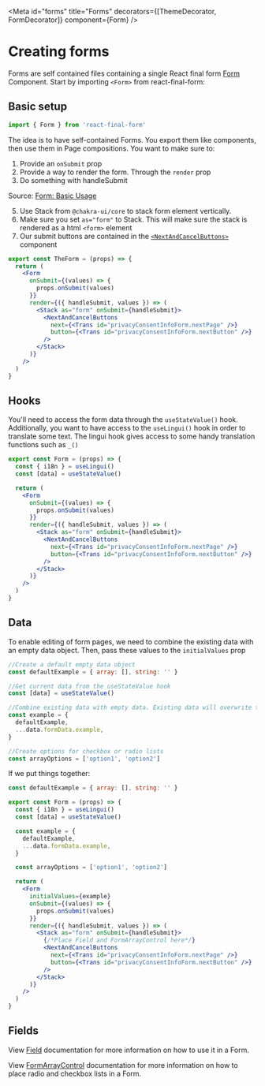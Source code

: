 
<Meta
  id="forms"
  title="Forms"
  decorators={[ThemeDecorator, FormDecorator]}
  component={Form}
/>

# Creating forms

Forms are self contained files containing a single React final form [Form](https://final-form.org/docs/react-final-form/api/Form) Component. Start by importing `<Form>` from react-final-form:

## Basic setup

```jsx
import { Form } from 'react-final-form'
```

The idea is to have self-contained Forms. You export them like components, then use them in Page compositions. You want to make sure to:

1. Provide an `onSubmit` prop
2. Provide a way to render the form. Through the `render` prop
3. Do something with handleSubmit

Source: [Form: Basic Usage](https://final-form.org/docs/react-final-form/api/Form)

5. Use Stack from `@chakra-ui/core` to stack form element vertically.
6. Make sure you set `as="form"` to Stack. This will make sure the stack is rendered as a html `<form>` element
7. Our submit buttons are contained in the [`<NextAndCancelButtons>`](/?path=/docs/components-button--next-and-cancel-buttons) component

```jsx
export const TheForm = (props) => {
  return (
    <Form
      onSubmit={(values) => {
        props.onSubmit(values)
      }}
      render={({ handleSubmit, values }) => (
        <Stack as="form" onSubmit={handleSubmit}>
          <NextAndCancelButtons
            next={<Trans id="privacyConsentInfoForm.nextPage" />}
            button={<Trans id="privacyConsentInfoForm.nextButton" />}
          />
        </Stack>
      )}
    />
  )
}
```

## Hooks

You'll need to access the form data through the `useStateValue()` hook. Additionally, you want to have access to the `useLingui()` hook in order to translate some text. The lingui hook gives access to some handy translation functions such as `_()`

```jsx
export const Form = (props) => {
  const { i18n } = useLingui()
  const [data] = useStateValue()

  return (
    <Form
      onSubmit={(values) => {
        props.onSubmit(values)
      }}
      render={({ handleSubmit, values }) => (
        <Stack as="form" onSubmit={handleSubmit}>
          <NextAndCancelButtons
            next={<Trans id="privacyConsentInfoForm.nextPage" />}
            button={<Trans id="privacyConsentInfoForm.nextButton" />}
          />
        </Stack>
      )}
    />
  )
}
```

## Data

To enable editing of form pages, we need to combine the existing data with an empty data object. Then, pass these values to the `initialValues` prop

```jsx
//Create a default empty data object
const defaultExample = { array: [], string: '' }

//Get current data from the useStateValue hook
const [data] = useStateValue()

//Combine existing data with empty data. Existing data will overwrite the default data
const example = {
  defaultExample,
  ...data.formData.example,
}

//Create options for checkbox or radio lists
const arrayOptions = ['option1', 'option2']
```

If we put things together:

```jsx
const defaultExample = { array: [], string: '' }

export const Form = (props) => {
  const { i18n } = useLingui()
  const [data] = useStateValue()

  const example = {
    defaultExample,
    ...data.formData.example,
  }

  const arrayOptions = ['option1', 'option2']

  return (
    <Form
      initialValues={example}
      onSubmit={(values) => {
        props.onSubmit(values)
      }}
      render={({ handleSubmit, values }) => (
        <Stack as="form" onSubmit={handleSubmit}>
          {/*Place Field and FormArrayControl here*/}
          <NextAndCancelButtons
            next={<Trans id="privacyConsentInfoForm.nextPage" />}
            button={<Trans id="privacyConsentInfoForm.nextButton" />}
          />
        </Stack>
      )}
    />
  )
}
```

## Fields

View [Field](/?path=/docs/components-field--input-field) documentation for more information on how to use it in a Form.

View [FormArrayControl](/?path=/docs/components-form-array-control--default-story) documentation for more information on how to place radio and checkbox lists in a Form.
